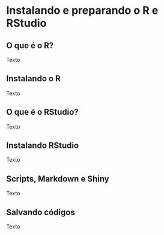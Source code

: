 # Instalando e preparando o R e RStudio {#instalando}

## O que é o R?

Texto 

## Instalando o R

Texto

## O que é o RStudio?

Texto

## Instalando RStudio

Texto

## Scripts, Markdown e Shiny

Texto

## Salvando códigos

Texto
